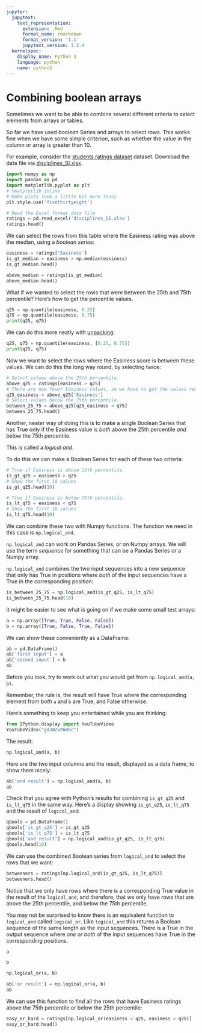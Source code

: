 ```yaml
---
jupyter:
  jupytext:
    text_representation:
      extension: .Rmd
      format_name: rmarkdown
      format_version: '1.1'
      jupytext_version: 1.2.4
  kernelspec:
    display_name: Python 3
    language: python
    name: python3
---
```


# Combining boolean arrays

Sometimes we want to be able to combine several different criteria to select
elements from arrays or tables.

So far we have used *boolean* Series and arrays to select rows.  This works fine when we have some simple criterion, such as whether the value in the column or array is greater than 10.

For example, consider the [students ratings dataset]({{ site.baseurl
}}/data/rate_my_professors) dataset. Download the data file via
[disciplines_SI.xlsx]({{ site.baseurl }}/data/disciplines_SI.xlsx).

```python
import numpy as np
import pandas as pd
import matplotlib.pyplot as plt
# %matplotlib inline
# Make plots look a little bit more fancy
plt.style.use('fivethirtyeight')
```

```python
# Read the Excel format data file
ratings = pd.read_excel('disciplines_SI.xlsx')
ratings.head()
```

We can select the rows from this table where the Easiness rating was above the median, using a *boolean series*:

```python
easiness = ratings['Easiness']
is_gt_median = easiness > np.median(easiness)
is_gt_median.head()
```

```python
above_median = ratings[is_gt_median]
above_median.head()
```

What if we wanted to select the rows that were between the 25th and 75th
percentile?  Here's how to get the percentile values.

```python
q25 = np.quantile(easiness, 0.25)
q75 = np.quantile(easiness, 0.75)
print(q25, q75)
```

We can do this more neatly with [unpacking](using_minimize):

```python
q25, q75 = np.quantile(easiness, [0.25, 0.75])
print(q25, q75)
```

Now we want to select the rows where the Easiness score is between these
values.   We can do this the long way round, by selecting twice:

```python
# Select values above the 25th percentile.
above_q25 = ratings[easiness > q25]
# There are now fewer Easiness values, so we have to get the values remaining.
q25_easiness = above_q25['Easiness']
# Select values below the 75th percentile.
between_25_75 = above_q25[q25_easiness < q75]
between_25_75.head()
```

Another, neater way of doing this is to make a single Boolean Series that has
True only if the Easiness value is *both* above the 25th percentile *and*
below the 75th percentile.

This is called a *logical and*.

To do this we can make a Boolean Series for each of these two criteria:

```python
# True if Easiness is above 25th percentile.
is_gt_q25 = easiness > q25
# Show the first 10 values
is_gt_q25.head(10)
```

```python
# True if Easiness is below 75th percentile.
is_lt_q75 = easiness < q75
# Show the first 10 values
is_lt_q75.head(10)
```

We can combine these two with Numpy functions.  The function we need in this
case is `np.logical_and`.

`np.logical_and` can work on Pandas Series, or on Numpy arrays.   We will use
the term *sequence* for something that can be a Pandas Series or a Numpy
array.

`np.logical_and` combines the two input sequences into a new sequence that
only has True in positions where *both* of the input sequences have a True in
the corresponding position:

```python
is_between_25_75 = np.logical_and(is_gt_q25, is_lt_q75)
is_between_25_75.head(10)
```

It might be easier to see what is going on if we make some small test arrays:

```python
a = np.array([True, True, False, False])
b = np.array([True, False, True, False])
```

We can show these conveniently as a DataFrame:

```python
ab = pd.DataFrame()
ab['first input'] = a
ab['second input'] = b
ab
```

Before you look, try to work out what you would get from `np.logical_and(a,
b)`.

Remember, the rule is, the result will have True where the corresponding
element from *both* `a` and `b` are True, and False otherwise.


Here's something to keep you entertained while you are thinking:

```python
from IPython.display import YouTubeVideo
YouTubeVideo("gdJWZxPW45c")
```

The result:

```python
np.logical_and(a, b)
```

Here are the two input columns and the result, displayed as a data frame, to
show them nicely:

```python
ab['and result'] = np.logical_and(a, b)
ab
```

Check that you agree with Python's results for combining `is_gt_q25` and
`is_lt_q75` in the same way.  Here's a display showing `is_gt_q25`,
`is_lt_q75` and the result of `logical_and`:

```python
qbools = pd.DataFrame()
qbools['is_gt_q25'] = is_gt_q25
qbools['is_lt_q75'] = is_lt_q75
qbools['and_result'] = np.logical_and(is_gt_q25, is_lt_q75)
qbools.head(10)
```

We can use the combined Boolean series from `logical_and` to select the rows
that we want:

```python
betweeners = ratings[np.logical_and(is_gt_q25, is_lt_q75)]
betweeners.head()
```

Notice that we only have rows where there is a corresponding True value in the
result of the `logical_and`, and therefore, that we only have rows that are
above the 25th percentile, and below the 75th percentile.


You may not be surprised to know there is an equivalent function to
`logical_and` called `logical_or`.  Like `logical_and` this returns a Boolean
sequence of the same length as the input sequences.  There is a True in the
output sequence where *one or both* of the input sequences have True in the
corresponding positions.

```python
a
```

```python
b
```

```python
np.logical_or(a, b)
```

```python
ab['or result'] = np.logical_or(a, b)
ab
```

We can use this function to find all the rows that have Easiness ratings above
the 75th percentile or below the 25th percentile:

```python
easy_or_hard = ratings[np.logical_or(easiness < q25, easiness > q75)]
easy_or_hard.head()
```
